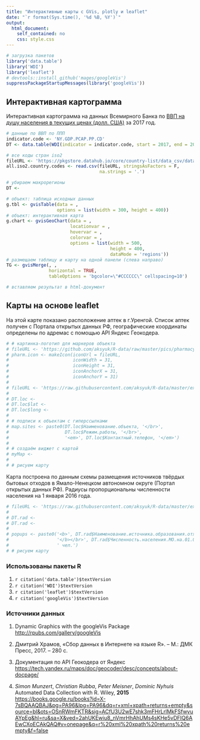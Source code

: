 ```yaml
---
title: "Интерактивные карты с GVis, plotly и leaflet"
date: "`r format(Sys.time(), '%d %B, %Y')`"
output:
  html_document:
    self_contained: no
    css: style.css
---
```


```r
# загрузка пакетов
library('data.table')
library('WDI')
library('leaflet')
# devtools::install_github('mages/googleVis')
suppressPackageStartupMessages(library('googleVis'))
```


## Интерактивная картограмма  

Интерактивная картограмма на данных Всемирного Банка по [ВВП на душу населения в текущих ценах (долл. США)](https://data.worldbank.org/indicator/NY.GDP.PCAP.CD?view=chart) за 2017 год.     

```r
# данные по ВВП по ППП
indicator.code <- 'NY.GDP.PCAP.PP.CD'
DT <- data.table(WDI(indicator = indicator.code, start = 2017, end = 2017))

# все коды стран iso2
fileURL <- 'https://pkgstore.datahub.io/core/country-list/data_csv/data/d7c9d7cfb42cb69f4422dec222dbbaa8/data_csv.csv'
all.iso2.country.codes <- read.csv(fileURL, stringsAsFactors = F, 
                                   na.strings = '.')

# убираем макрорегионы
DT <- 

# объект: таблица исходных данных
g.tbl <- gvisTable(data = , 
                   options = list(width = 300, height = 400))
# объект: интерактивная карта
g.chart <- gvisGeoChart(data = , 
                        locationvar = , 
                        hovervar = ,
                        colorvar = , 
                        options = list(width = 500, 
                                       height = 400, 
                                       dataMode = 'regions'))
# размещаем таблицу и карту на одной панели (слева направо)
TG <- gvisMerge(, , 
                horizontal = TRUE, 
                tableOptions = 'bgcolor=\"#CCCCCC\" cellspacing=10')

# вставляем результат в html-документ

```


## Карты на основе leaflet    

На этой карте показано расположение аптек в г.Уренгой. Список аптек получен с Портала открытых данных РФ, географические координаты определены по адремас с помощью API Яндекс Геокодера.    

```r
# # картинка-логотип для маркеров объекта
# fileURL <- 'https://github.com/aksyuk/R-data/raw/master/pics/pharmacy-icon.png'
# pharm.icon <- makeIcon(iconUrl = fileURL, 
#                        iconWidth = 31,
#                        iconHeight = 31,
#                        iconAnchorX = 31,
#                        iconAnchorY = 31)
# 
# fileURL <- 'https://raw.githubusercontent.com/aksyuk/R-data/master/examples/Urengoy_pharmacies.csv'
# 
# DT.loc <- 
# DT.loc$lat <-
# DT.loc$long <- 
# 
# # подписи к объектам с гиперссылками
# map.sites <- paste0(DT.loc$Наименование.объекта, '</br>',
#                     DT.loc$Режим.работы, '</br>',
#                     '<em>', DT.loc$Контактный.телефон, '</em>')
# 
# # создаём виджет с картой
# myMap <- 
# 
# # рисуем карту

```

Карта построена по данным схемы размещения источников твёрдых бытовых отходов в Ямало-Ненецком автономном округе (Портал открытых данных РФ). Радиусы пропорциональны численности населения на 1 января 2016 года.    

```r
# fileURL <- 'https://raw.githubusercontent.com/aksyuk/R-data/master/examples/YNao_tbo.csv'
# 
# DT.rad <- 
# DT.rad <- 
# 
# popups <- paste0('<b>', DT.rad$Наименование.источника.образования.отходов,
#                  '</b></br>', DT.rad$Численность.населения.МО.на.01.01.2016.г.,
#                  ' чел.')
# # рисуем карту

```


### Использованы пакеты R  
<!-- ссылки получены функцией citation('имя_пакета')-->
  
1. `r citation('data.table')$textVersion`    
1. `r citation('WDI')$textVersion`    
1. `r citation('leaflet')$textVersion`    
1. `r citation('googleVis')$textVersion`    

### Источники данных   

1. Dynamic Graphics with the googleVis Package <http://rpubs.com/gallery/googleVis>      

1. Дмитрий Храмов, «Сбор данных в Интернете на языке R». – М.: ДМК Пресс, 2017. – 280 с.   

1. Документация по API Геокодера от Яндекс <https://tech.yandex.ru/maps/doc/geocoder/desc/concepts/about-docpage/>   

1. *Simon Munzert*, *Christian Rubba*, *Peter Meisner*, *Dominic Nyhuis* Automated Data Collection with R. Wiley, **2015** <https://books.google.ru/books?id=X-7sBQAAQBAJ&pg=PA96&lpg=PA96&dq=r+xml+xpath+returns+empty&source=bl&ots=OSnRWmFKTR&sig=ACfU3U2wE7shk3mFHrLrlMkFSfwvuAYpEg&hl=ru&sa=X&ved=2ahUKEwiu8_nVmrHhAhUMs4sKHe5vDFIQ6AEwCXoECAkQAQ#v=onepage&q=r%20xml%20xpath%20returns%20empty&f=false>   
